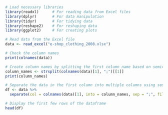 ```r
# Load necessary libraries
library(readxl)      # For reading data from Excel files
library(dplyr)       # For data manipulation
library(tidyr)       # For tidying data
library(reshape2)    # For reshaping data
library(ggplot2)     # For creating plots

# Read data from the Excel file
data <- read_excel("e-shop_clothing_2008.xlsx")

# Check the column names
print(colnames(data))

# Create column names by splitting the first column name based on semicolons
column_names <- strsplit(colnames(data)[1], ";")[[1]]
print(column_names)

# Separate the data in the first column into multiple columns using semicolon
df <- data %>%
  separate(col = colnames(data)[1], into = column_names, sep = ";", fill = 'right')

# Display the first few rows of the dataframe
head(df)
```
